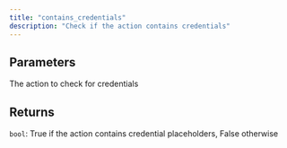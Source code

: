 ```yaml
---
title: "contains_credentials"
description: "Check if the action contains credentials"
---
```






## Parameters

<ParamField path="action" type="BaseAction" required>
  The action to check for credentials
</ParamField>

## Returns

`bool`:     True if the action contains credential placeholders, False otherwise

